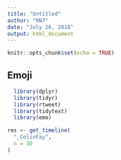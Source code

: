 ```yaml
---
title: "Untitled"
author: "RN7"
date: "July 26, 2018"
output: html_document
---
```


```r
knitr::opts_chunk$set(echo = TRUE)
```

## Emoji



```r
  library(dplyr)
  library(tidyr)
  library(rtweet)
  library(tidytext)
  library(emo)
```

```r
res <- get_timeline(
  "_ColinFay",
  n = 30
)
```


















